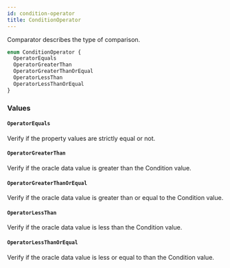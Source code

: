 ```yaml
---
id: condition-operator
title: ConditionOperator
---
```


Comparator describes the type of comparison.

```graphql
enum ConditionOperator {
  OperatorEquals
  OperatorGreaterThan
  OperatorGreaterThanOrEqual
  OperatorLessThan
  OperatorLessThanOrEqual
}
```

### Values

#### `OperatorEquals`

Verify if the property values are strictly equal or not.

#### `OperatorGreaterThan`

Verify if the oracle data value is greater than the Condition value.

#### `OperatorGreaterThanOrEqual`

Verify if the oracle data value is greater than or equal to the Condition
value.

#### `OperatorLessThan`

Verify if the oracle data value is less than the Condition value.

#### `OperatorLessThanOrEqual`

Verify if the oracle data value is less or equal to than the Condition
value.
